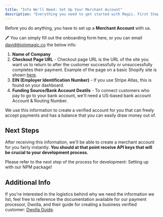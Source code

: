 ```yaml
---
title: "Info We'll Need: Set Up Your Merchant Account"
description: "Everything you need to get started with Magic. First Step: Set Up your Merchant Account"
---
```


Before you do anything, you have to set up a **Merchant Account** with us.

🖊️ You can simply fill out the onboarding form here, or you can email david@joinmagic.co the below info:

1. **Name of Company**
2. **Checkout Page URL** - Checkout page URL is the URL of the site you want us to return to after the customer successfully or unsuccessfully completes their payment. Example of the page on a basic Shopify site is shown [here](https://cdn.shopify.com/s/files/1/0200/7466/files/credit-card-security-text.png?v=1594127681).
3. **EIN (Employer Identification Number)** - If you use Stripe Atlas, this is found on your dashboard.
4. **Funding Source/Bank Account Deatils** - To connect customers who pay to go to your bank account, we'll need a US-based bank account Account & Routing Number.

We use this information to create a verified account for you that can freely accept payments and has a balance that you can easily draw money out of.

## Next Steps

After receiving this information, we'll be able to create a merchant account for you fairly instantly. **You should at that point receive API keys that will be crucial to your development process.**

Please refer to the next step of the process for development: Setting up with our NPM package!


## Additional Info

If you're interested in the logistics behind why we need the information we list, feel free to reference the documentation available for our payment processor, Dwolla, and their guide for creating a business verified customer: [Dwolla Guide](https://developers.dwolla.com/docs/balance/business-verified-customer).
